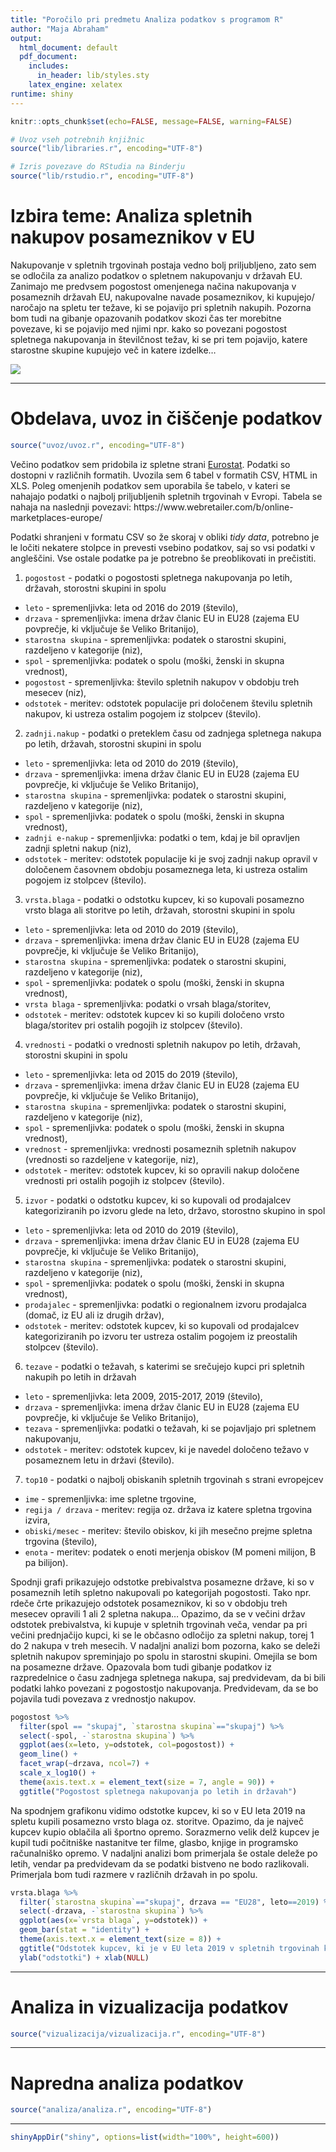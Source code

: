 ```yaml
---
title: "Poročilo pri predmetu Analiza podatkov s programom R"
author: "Maja Abraham"
output:
  html_document: default
  pdf_document:
    includes:
      in_header: lib/styles.sty
    latex_engine: xelatex
runtime: shiny
---
```


```r
knitr::opts_chunk$set(echo=FALSE, message=FALSE, warning=FALSE)

# Uvoz vseh potrebnih knjižnic
source("lib/libraries.r", encoding="UTF-8")
```

```r
# Izris povezave do RStudia na Binderju
source("lib/rstudio.r", encoding="UTF-8")
```

# Izbira teme: Analiza spletnih nakupov posameznikov v EU

Nakupovanje v spletnih trgovinah postaja vedno bolj priljubljeno, zato sem se odločila za analizo podatkov o spletnem nakupovanju v državah EU. Zanimajo me predvsem pogostost omenjenega načina nakupovanja v posameznih državah EU, nakupovalne navade posameznikov, ki kupujejo/ naročajo na spletu ter težave, ki se pojavijo pri spletnih nakupih. Pozorna bom tudi na gibanje opazovanih podatkov skozi čas ter morebitne povezave, ki se pojavijo med njimi npr. kako so povezani pogostost spletnega nakupovanja in številčnost težav, ki se pri tem pojavijo, katere starostne skupine kupujejo več in katere izdelke...

![](slike/e_nakupovanje.png)

***

# Obdelava, uvoz in čiščenje podatkov

```r
source("uvoz/uvoz.r", encoding="UTF-8")
```

Večino podatkov sem pridobila iz spletne strani [Eurostat](https://ec.europa.eu/eurostat). Podatki so dostopni v različnih formatih. Uvozila sem 6 tabel v formatih CSV, HTML in XLS.
Poleg omenjenih podatkov sem uporabila še tabelo, v kateri se nahajajo podatki o najbolj priljubljenih spletnih trgovinah v Evropi. Tabela se nahaja na naslednji povezavi: https://www.webretailer.com/b/online-marketplaces-europe/

Podatki shranjeni v formatu CSV so že skoraj v obliki *tidy data*, potrebno je le ločiti nekatere stolpce in prevesti vsebino podatkov, saj so vsi podatki v angleščini. Vse ostale podatke pa je potrebno še preoblikovati in prečistiti. 

1. `pogostost` - podatki o pogostosti spletnega nakupovanja po letih, državah, storostni skupini in spolu
  - `leto` - spremenljivka: leta od 2016 do 2019 (število),
  - `drzava` - spremenljivka:  imena držav članic EU in  EU28 (zajema EU povprečje, ki vključuje še Veliko Britanijo),
  - `starostna skupina` - spremenljivka: podatek o starostni skupini, razdeljeno v kategorije (niz),
  - `spol` - spremenljivka: podatek o spolu (moški, ženski in skupna vrednost),
  - `pogostost` - spremenljivka: število spletnih nakupov v obdobju treh mesecev (niz),
  - `odstotek` - meritev: odstotek populacije pri določenem številu spletnih nakupov, ki ustreza ostalim pogojem iz stolpcev (število).

2. `zadnji.nakup` - podatki o preteklem času od zadnjega spletnega nakupa po letih, državah, storostni skupini in spolu
  - `leto` - spremenljivka: leta od 2010 do 2019 (število),
  - `drzava` - spremenljivka:  imena držav članic EU in  EU28 (zajema EU povprečje, ki vključuje še Veliko Britanijo),
  - `starostna skupina` - spremenljivka: podatek o starostni skupini, razdeljeno v kategorije (niz),
  - `spol` - spremenljivka: podatek o spolu (moški, ženski in skupna vrednost),
  - `zadnji e-nakup` - spremenljivka: podatki o tem, kdaj je bil opravljen zadnji spletni nakup (niz),
  - `odstotek` - meritev: odstotek populacije ki je svoj zadnji nakup opravil v določenem časovnem obdobju posameznega leta, ki ustreza ostalim pogojem iz stolpcev (število).

3. `vrsta.blaga` - podatki o odstotku kupcev, ki so kupovali posamezno vrsto blaga ali storitve po letih, državah, storostni skupini in spolu
  - `leto` - spremenljivka: leta od 2010 do 2019 (število),
  - `drzava` - spremenljivka:  imena držav članic EU in  EU28 (zajema EU povprečje, ki vključuje še Veliko Britanijo),
  - `starostna skupina` - spremenljivka: podatek o starostni skupini, razdeljeno v kategorije (niz),
  - `spol` - spremenljivka: podatek o spolu (moški, ženski in skupna vrednost),
  - `vrsta blaga` - spremenljivka: podatki o vrsah blaga/storitev,
  - `odstotek` - meritev: odstotek kupcev ki so kupili določeno vrsto blaga/storitev pri ostalih pogojih iz stolpcev (število).

4. `vrednosti` - podatki o vrednosti spletnih nakupov po letih, državah, storostni skupini in spolu
  - `leto` - spremenljivka: leta od 2015 do 2019 (število),
  - `drzava` - spremenljivka:  imena držav članic EU in  EU28 (zajema EU povprečje, ki vključuje še Veliko Britanijo),
  - `starostna skupina` - spremenljivka: podatek o starostni skupini, razdeljeno v kategorije (niz),
  - `spol` - spremenljivka: podatek o spolu (moški, ženski in skupna vrednost),
  - `vrednost` - spremenljivka: vrednosti posameznih spletnih nakupov (vrednosti so razdeljene v kategorije, niz),
  - `odstotek` - meritev: odstotek kupcev, ki so opravili nakup določene vrednosti pri ostalih pogojih iz stolpcev (število).

5. `izvor` - podatki o odstotku kupcev, ki so kupovali od prodajalcev kategoriziranih po izvoru glede na leto, državo, storostno skupino in spol
  - `leto` - spremenljivka: leta od 2010 do 2019 (število),
  - `drzava` - spremenljivka:  imena držav članic EU in  EU28 (zajema EU povprečje, ki vključuje še Veliko Britanijo),
  - `starostna skupina` - spremenljivka: podatek o starostni skupini, razdeljeno v kategorije (niz),
  - `spol` - spremenljivka: podatek o spolu (moški, ženski in skupna vrednost),
  - `prodajalec` - spremenljivka: podatki o regionalnem izvoru prodajalca (domač, iz EU ali iz drugih držav),
  - `odstotek` - meritev: odstotek kupcev, ki so kupovali od prodajalcev kategoriziranih po izvoru ter  ustreza ostalim pogojem iz preostalih stolpcev (število).
  
6. `tezave` - podatki o težavah, s katerimi se srečujejo kupci pri spletnih nakupih po letih in državah
  - `leto` - spremenljivka: leta 2009, 2015-2017, 2019 (število),
  - `drzava` - spremenljivka:  imena držav članic EU in  EU28 (zajema EU povprečje, ki vključuje še Veliko Britanijo),
  - `tezava` - spremenljivka: podatki o težavah, ki se pojavljajo pri spletnem nakupovanju,
  - `odstotek` - meritev: odstotek kupcev, ki je navedel določeno težavo v posameznem letu in državi (število).
  
7. `top10` - podatki o najbolj obiskanih spletnih trgovinah s strani evropejcev
  - `ime` - spremenljivka: ime spletne trgovine,
  - `regija / drzava` - meritev:  regija oz. država iz katere spletna trgovina izvira,
  - `obiski/mesec` - meritev: število obiskov, ki jih mesečno prejme spletna trgovina (število),
  - `enota` - meritev: podatek o enoti merjenja obiskov (M pomeni milijon, B pa bilijon).

Spodnji grafi prikazujejo odstotke prebivalstva posamezne države, ki so v posameznih letih spletno nakupovali po kategorijah pogostosti. Tako npr. rdeče črte prikazujejo odstotek posameznikov, ki so v obdobju treh mesecev opravili 1 ali 2 spletna nakupa...
Opazimo, da se v večini držav odstotek prebivalstva, ki kupuje v spletnih trgovinah veča, vendar pa pri večini prednjačijo kupci, ki se le občasno odločijo za spletni nakup, torej 1 do 2 nakupa v treh mesecih. V nadaljni analizi bom pozorna, kako se deleži spletnih nakupov spreminjajo po spolu in starostni skupini. Omejila se bom na posamezne države. Opazovala bom tudi gibanje podatkov iz razpredelnice o času zadnjega spletnega nakupa, saj predvidevam, da bi bili podatki lahko povezani z pogostostjo nakupovanja. Predvidevam, da se bo pojavila tudi povezava z vrednostjo nakupov.

```r
pogostost %>% 
  filter(spol == "skupaj", `starostna skupina`=="skupaj") %>%
  select(-spol, -`starostna skupina`) %>% 
  ggplot(aes(x=leto, y=odstotek, col=pogostost)) +
  geom_line() + 
  facet_wrap(~drzava, ncol=7) + 
  scale_x_log10() +
  theme(axis.text.x = element_text(size = 7, angle = 90)) +
  ggtitle("Pogostost spletnega nakupovanja po letih in državah")
```
Na spodnjem grafikonu vidimo odstotke kupcev, ki so v EU leta 2019 na spletu kupili posamezno vrsto blaga oz. storitve. Opazimo, da je največ kupcev kupio oblačila ali športno opremo. Sorazmerno velik delž kupcev je kupil tudi počitniške nastanitve ter filme, glasbo, knjige in programsko računalniško opremo. V nadaljni analizi bom primerjala še ostale deleže po letih, vendar pa predvidevam da se podatki bistveno ne bodo razlikovali. Primerjala bom tudi razmere v različnih državah in po spolu.
```r
vrsta.blaga %>%
  filter(`starostna skupina`=="skupaj", drzava == "EU28", leto==2019) %>%
  select(-drzava, -`starostna skupina`) %>%
  ggplot(aes(x=`vrsta blaga`, y=odstotek)) +
  geom_bar(stat = "identity") + 
  theme(axis.text.x = element_text(size = 8)) +
  ggtitle("Odstotek kupcev, ki je v EU leta 2019 v spletnih trgovinah kupil posamezno vrsto blaga")+
  ylab("odstotki") + xlab(NULL)
```

***

# Analiza in vizualizacija podatkov

```r
source("vizualizacija/vizualizacija.r", encoding="UTF-8")
```

***

# Napredna analiza podatkov

```r
source("analiza/analiza.r", encoding="UTF-8")
```

***

```r
shinyAppDir("shiny", options=list(width="100%", height=600))
```
